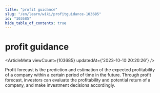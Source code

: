 ```yaml
---
title: "profit guidance"
slug: "/en/learn/wiki/profitguidance-103685"
id: "103685"
hide_table_of_contents: true
---
```



<Breadcrumbs current="profit guidance" />

# profit guidance

<ArticleMeta viewCount={103685} updatedAt={'2023-10-10 20:20:26'} />
<div className='border-solid border-b border-t-0 my-4 border-[var(--ifm-color-gray-300)]' />

Profit forecast is the prediction and estimation of the expected profitability of a company within a certain period of time in the future. Through profit forecast, investors can evaluate the profitability and potential return of a company, and make investment decisions accordingly.
